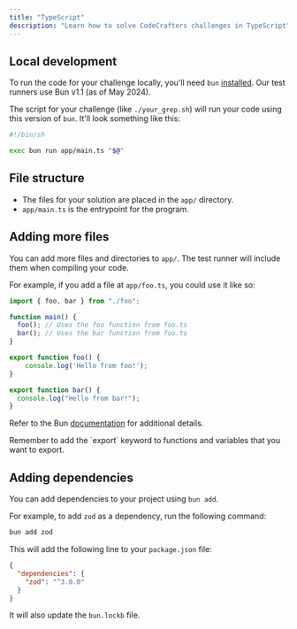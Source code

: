 ```yaml
---
title: "TypeScript"
description: "Learn how to solve CodeCrafters challenges in TypeScript"
---
```


## Local development

To run the code for your challenge locally, you'll need `bun` [installed](https://bun.sh/docs/installation). Our test runners use Bun v1.1 (as of May 2024).

The script for your challenge (like `./your_grep.sh`) will run your code using this version of `bun`. It'll
look something like this:

```sh
#!/bin/sh

exec bun run app/main.ts "$@"
```

## File structure

- The files for your solution are placed in the `app/` directory.
- `app/main.ts` is the entrypoint for the program.

## Adding more files

You can add more files and directories to `app/`. The test runner will include them when compiling your code.

For example, if you add a file at `app/foo.ts`, you could use it like so:

<CodeGroup>

```typescript app/main.ts
import { foo, bar } from "./foo";

function main() {
  foo(); // Uses the foo function from foo.ts
  bar(); // Uses the bar function from foo.ts
}
```

```typescript app/foo.ts
export function foo() {
    console.log('Hello from foo!');
}

export function bar() {
  console.log("Hello from bar!");
}
```

</CodeGroup>

Refer to the Bun [documentation](https://bun.sh/docs/runtime/modules) for additional details.

<Note>
  Remember to add the `export` keyword to functions and variables that you want
  to export.
</Note>

## Adding dependencies

You can add dependencies to your project using `bun add`.

For example, to add `zod` as a dependency, run the following command:

```bash
bun add zod
```

This will add the following line to your `package.json` file:

```json
{
  "dependencies": {
    "zod": "^3.0.0"
  }
}
```

It will also update the `bun.lockb` file.
